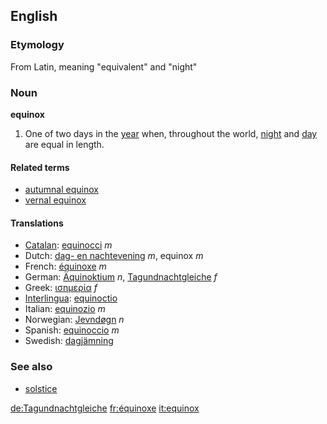 ==English==

===Etymology===
From Latin, meaning "equivalent" and "night"

===Noun===
'''equinox'''

#One of two days in the [[year]] when, throughout the world, [[night]] and [[day]] are equal in length.

====Related terms====
*[[autumnal equinox]]
*[[vernal equinox]]

====Translations====
*[[Catalan]]: [[equinocci]] ''m''
*Dutch: [[dag- en nachtevening]] ''m'', equinox ''m''
*French: [[équinoxe]] ''m''
*German: [[Äquinoktium]] ''n'', [[Tagundnachtgleiche]] ''f''
*Greek: [[ισημερία]] ''f''
*[[Interlingua]]: [[equinoctio]]
*Italian: [[equinozio]] ''m''
*Norwegian: [[Jevndøgn]] ''n''
*Spanish: [[equinoccio]] ''m''
*Swedish: [[dagjämning]]

===See also===
*[[solstice]]

[[de:Tagundnachtgleiche]]
[[fr:équinoxe]]
[[it:equinox]]